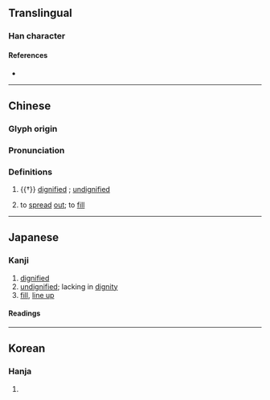 {{character info/new}}
==Translingual==

===Han character===
{{Han char|rn=9|rad=人|as=05|sn=7|four=23290|canj=OPH|ids=⿰亻必}}

====References====
* {{Han ref|kx=0098.160|dkj=00512|dj=0208.060|hdz=10139.040|uh=4F56|ud=20310|bh=CA5A|bd=51802}}

----

==Chinese==
{{zh-forms}}

===Glyph origin===
{{Han etym}}

===Pronunciation===
{{zh-pron
|m=bì
|c=bit1
|mc=y
|oc=y
|ma=
|cat=
}}

===Definitions===
{{zh-hanzi}}

# {{†}} [[dignified]] {{q|according to {{w|Shuowen}}}}; [[undignified]] {{q|according to later commentators}}
# {{lb|zh|literary}} to [[spread]] [[out]]; to [[fill]]

----

==Japanese==

===Kanji===
{{ja-kanji|grade=|rs=人05}}

# [[dignified]]
# [[undignified]]; lacking in [[dignity]]
# [[fill]], [[line up]]

====Readings====
{{ja-readings
|goon=びち
|kanon=ひつ
|kun=ただ-し.い, なら-ぶ
|nanori=みつ
}}

----

==Korean==

===Hanja===
{{ko-hanja|hangeul=필|rv=pil|mr=p'il}}

# {{rfdef|ko|sort=人05}}